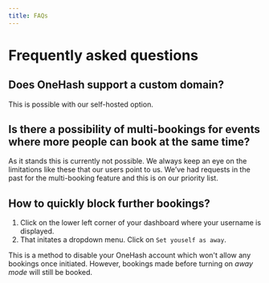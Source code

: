 ```yaml
---
title: FAQs
---
```


# Frequently asked questions

## Does OneHash support a custom domain?
This is possible with our self-hosted option.

## Is there a possibility of multi-bookings for events where more people can book at the same time?
As it stands this is currently not possible. We always keep an eye on the limitations like these that our users point to us. We’ve had requests in the past for the multi-booking feature and this is on our priority list.

## How to quickly block further bookings?
1. Click on the lower left corner of your dashboard where your username is displayed.
2. That initates a dropdown menu. Click on `Set youself as away`.

This is a method to disable your OneHash account which won't allow any bookings once initiated. However, bookings made before turning on *away mode* will still be booked.
